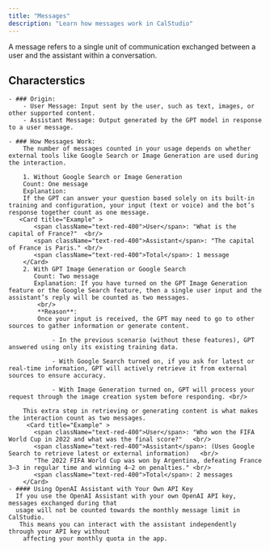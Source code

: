 ```yaml
---
title: "Messages"
description: "Learn how messages work in CalStudio"
---
```


A message refers to a single unit of communication exchanged between a user and the assistant within a conversation.

## Characterstics

    - ### Origin:
        - User Message: Input sent by the user, such as text, images, or other supported content.
        - Assistant Message: Output generated by the GPT model in response to a user message.

    - ### How Messages Work:
        The number of messages counted in your usage depends on whether external tools like Google Search or Image Generation are used during the interaction.

        1. Without Google Search or Image Generation
        Count: One message
        Explanation:
        If the GPT can answer your question based solely on its built-in training and configuration, your input (text or voice) and the bot’s response together count as one message.
       <Card title="Example" >
           <span className="text-red-400">User</span>: "What is the capital of France?"  <br/>
           <span className="text-red-400">Assistant</span>: "The capital of France is Paris." <br/>
           <span className="text-red-400">Total</span>: 1 message
        </Card>
        2. With GPT Image Generation or Google Search
           Count: Two message
           Explanation: If you have turned on the GPT Image Generation feature or the Google Search feature, then a single user input and the assistant’s reply will be counted as two messages.
            <br/>
            **Reason**:
            Once your input is received, the GPT may need to go to other sources to gather information or generate content.

                - In the previous scenario (without these features), GPT answered using only its existing training data.

                - With Google Search turned on, if you ask for latest or real-time information, GPT will actively retrieve it from external sources to ensure accuracy.

                - With Image Generation turned on, GPT will process your request through the image creation system before responding. <br/>

        This extra step in retrieving or generating content is what makes the interaction count as two messages.
         <Card title="Example" >
           <span className="text-red-400">User</span>: "Who won the FIFA World Cup in 2022 and what was the final score?"   <br/>
           <span className="text-red-400">Assistant</span>: (Uses Google Search to retrieve latest or external information)   <br/>
           "The 2022 FIFA World Cup was won by Argentina, defeating France 3–3 in regular time and winning 4–2 on penalties." <br/>
           <span className="text-red-400">Total</span>: 2 messages
        </Card>
    - #### Using OpenAI Assistant with Your Own API Key
      If you use the OpenAI Assistant with your own OpenAI API key, messages exchanged during that
      usage will not be counted towards the monthly message limit in CalStudio.
       This means you can interact with the assistant independently through your API key without
        affecting your monthly quota in the app.
